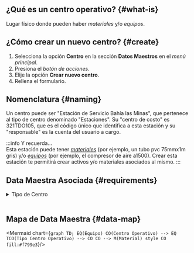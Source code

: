 
## ¿Qué es un centro operativo? {#what-is}
Lugar físico donde pueden haber _materiales_ y/o _equipos_.

## ¿Cómo crear un nuevo centro? {#create}
1. Selecciona la opción **Centro** en la sección **Datos Maestros** en el _menú principal_.
2. Presiona el _botón de acciones_.
3. Elije la opción **Crear nuevo centro**.
4. Rellena el formulario.

## Nomenclatura {#naming}
Un centro puede ser "Estación de Servicio Bahía las Minas", que pertenece al tipo de centro denominado "Estaciones". Su "centro de costo" es 321TDO105, que es el código único que identifica a esta estación y su "responsable" es la cuenta del usuario a cargo.

:::info Y recuerda...  
Esta estación puede tener [_materiales_](/docs/products/corrective_maintenance/master_data/material) (por ejemplo, un tubo pvc 75mmx1m gris) y/o [_equipos_](/docs/products/corrective_maintenance/master_data/equipment) (por ejemplo, el compresor de aire a1500). Crear esta estación te permitirá crear activos y/o materiales asociados al mismo.
:::

## Data Maestra Asociada {#requirements}

<details>
<summary>Tipo de Centro</summary>
<div>

Debes elegir un tipo de centro.



<Tipocentro/>

</div>
</details>
<br/>

## Mapa de Data Maestra {#data-map}

<div className="text-center">

<Mermaid chart={`
    graph TD;
        EQ(Equipo)
        CO(Centro Operativo) --> EQ
        TCO(Tipo Centro Operativo) --> CO
        CO --> M(Material)
        style CO fill:#f799e3
`}/>

</div>